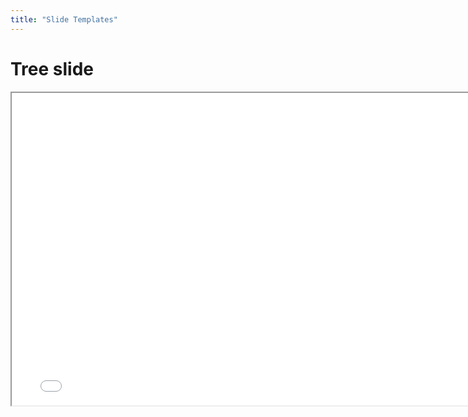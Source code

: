 ```yaml
---
title: "Slide Templates"
---
```


# Tree slide

<iframe width="780" height="500" src="slides/tree-slide.html" title="Tree Slide"></iframe>
